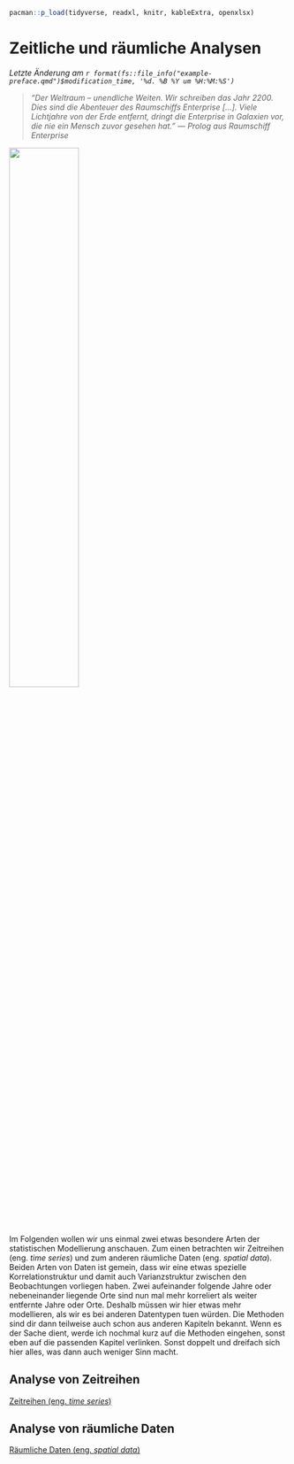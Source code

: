 ```r
pacman::p_load(tidyverse, readxl, knitr, kableExtra, openxlsx)
```

# Zeitliche und räumliche Analysen

*Letzte Änderung am `r format(fs::file_info("example-preface.qmd")$modification_time, '%d. %B %Y um %H:%M:%S')`*

> *"Der Weltraum -- unendliche Weiten. Wir schreiben das Jahr 2200. Dies sind die Abenteuer des Raumschiffs Enterprise \[...\]. Viele Lichtjahre von der Erde entfernt, dringt die Enterprise in Galaxien vor, die nie ein Mensch zuvor gesehen hat." --- Prolog aus Raumschiff Enterprise*

![](images/caution.png){fig-align="center" width="50%"}

Im Folgenden wollen wir uns einmal zwei etwas besondere Arten der statistischen Modellierung anschauen. Zum einen betrachten wir Zeitreihen (eng. *time series*) und zum anderen räumliche Daten (eng. *spatial data*). Beiden Arten von Daten ist gemein, dass wir eine etwas spezielle Korrelationstruktur und damit auch Varianzstruktur zwischen den Beobachtungen vorliegen haben. Zwei aufeinander folgende Jahre oder nebeneinander liegende Orte sind nun mal mehr korreliert als weiter entfernte Jahre oder Orte. Deshalb müssen wir hier etwas mehr modellieren, als wir es bei anderen Datentypen tuen würden. Die Methoden sind dir dann teilweise auch schon aus anderen Kapiteln bekannt. Wenn es der Sache dient, werde ich nochmal kurz auf die Methoden eingehen, sonst eben auf die passenden Kapitel verlinken. Sonst doppelt und dreifach sich hier alles, was dann auch weniger Sinn macht.

## Analyse von Zeitreihen

[Zeitreihen (eng. *time series*)](#sec-time-series)

## Analyse von räumliche Daten

[Räumliche Daten (eng. *spatial data*)](#sec-spatial-data)
